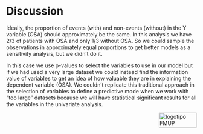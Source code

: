 # Discussion {#discus}

Ideally, the proportion of events (with) and non-events (without) in the Y variable (OSA) should approximately be the same. In this analysis we have 2/3 of patients with OSA and only 1/3 without OSA. So we could sample the observations in approximately equal proportions to get better models as a sensitivity analysis, but we didn't do it.

In this case we use p-values to select the variables to use in our model but if we had used a very large dataset we could instead find the information value of variables to get an idea of how valuable they are in explaining the dependent variable (OSA).
We couldn't replicate this traditional approach in the selection of variables to define a predictive mode when we work with “too large” datasets because we will have statistical significant results for all the variables in the univariate analysis.


<img src="images/logoFMUP.png" alt="logotipo FMUP" style="width:100px;height:40px;" align="right">


